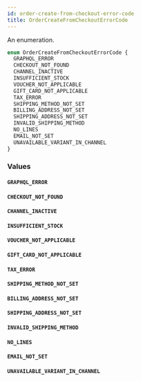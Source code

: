 ```yaml
---
id: order-create-from-checkout-error-code
title: OrderCreateFromCheckoutErrorCode
---
```



An enumeration.

```graphql
enum OrderCreateFromCheckoutErrorCode {
  GRAPHQL_ERROR
  CHECKOUT_NOT_FOUND
  CHANNEL_INACTIVE
  INSUFFICIENT_STOCK
  VOUCHER_NOT_APPLICABLE
  GIFT_CARD_NOT_APPLICABLE
  TAX_ERROR
  SHIPPING_METHOD_NOT_SET
  BILLING_ADDRESS_NOT_SET
  SHIPPING_ADDRESS_NOT_SET
  INVALID_SHIPPING_METHOD
  NO_LINES
  EMAIL_NOT_SET
  UNAVAILABLE_VARIANT_IN_CHANNEL
}
```


### Values

#### `GRAPHQL_ERROR` 




#### `CHECKOUT_NOT_FOUND` 




#### `CHANNEL_INACTIVE` 




#### `INSUFFICIENT_STOCK` 




#### `VOUCHER_NOT_APPLICABLE` 




#### `GIFT_CARD_NOT_APPLICABLE` 




#### `TAX_ERROR` 




#### `SHIPPING_METHOD_NOT_SET` 




#### `BILLING_ADDRESS_NOT_SET` 




#### `SHIPPING_ADDRESS_NOT_SET` 




#### `INVALID_SHIPPING_METHOD` 




#### `NO_LINES` 




#### `EMAIL_NOT_SET` 




#### `UNAVAILABLE_VARIANT_IN_CHANNEL` 






